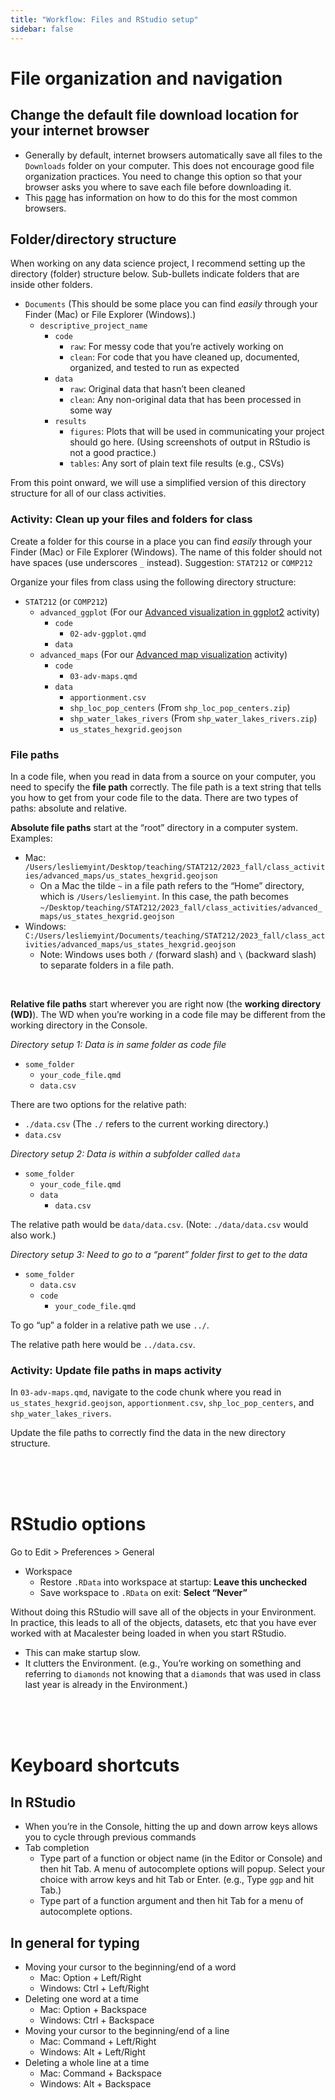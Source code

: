 ```yaml
---
title: "Workflow: Files and RStudio setup"
sidebar: false
---
```


# File organization and navigation

## Change the default file download location for your internet browser

- Generally by default, internet browsers automatically save all files to the `Downloads` folder on your computer. This does not encourage good file organization practices. You need to change this option so that your browser asks you where to save each file before downloading it.
- This [page](https://www.online-tech-tips.com/computer-tips/change-default-download-folder-location-on-any-web-browser/) has information on how to do this for the most common browsers.

## Folder/directory structure

When working on any data science project, I recommend setting up the directory (folder) structure below. Sub-bullets indicate folders that are inside other folders.

- `Documents` (This should be some place you can find *easily* through your Finder (Mac) or File Explorer (Windows).)
    - `descriptive_project_name`
        - `code`
            - `raw`: For messy code that you're actively working on
            - `clean`: For code that you have cleaned up, documented, organized, and tested to run as expected
        - `data`
            - `raw`: Original data that hasn't been cleaned
            - `clean`: Any non-original data that has been processed in some way
        - `results`
            - `figures`: Plots that will be used in communicating your project should go here. (Using screenshots of output in RStudio is not a good practice.)
            - `tables`: Any sort of plain text file results (e.g., CSVs)

From this point onward, we will use a simplified version of this directory structure for all of our class activities.

### Activity: Clean up your files and folders for class

Create a folder for this course in a place you can find *easily* through your Finder (Mac) or File Explorer (Windows). The name of this folder should not have spaces (use underscores `_` instead). Suggestion: `STAT212` or `COMP212`

Organize your files from class using the following directory structure:
    
- `STAT212` (or `COMP212`)
    - `advanced_ggplot` (For our [Advanced visualization in ggplot2](02-adv-ggplot.qmd) activity)
        - `code`
            - `02-adv-ggplot.qmd`
        - `data`
    - `advanced_maps` (For our [Advanced map visualization](03-adv-maps.qmd) activity)
        - `code`
            - `03-adv-maps.qmd`
        - `data`
            - `apportionment.csv`
            - `shp_loc_pop_centers` (From `shp_loc_pop_centers.zip`)
            - `shp_water_lakes_rivers` (From `shp_water_lakes_rivers.zip`)
            - `us_states_hexgrid.geojson`
    
### File paths

In a code file, when you read in data from a source on your computer, you need to specify the **file path** correctly. The file path is a text string that tells you how to get from your code file to the data. There are two types of paths: absolute and relative.

**Absolute file paths** start at the "root" directory in a computer system. Examples:

- Mac: `/Users/lesliemyint/Desktop/teaching/STAT212/2023_fall/class_activities/advanced_maps/us_states_hexgrid.geojson`
    - On a Mac the tilde `~` in a file path refers to the "Home" directory, which is `/Users/lesliemyint`. In this case, the path becomes `~/Desktop/teaching/STAT212/2023_fall/class_activities/advanced_maps/us_states_hexgrid.geojson`
- Windows: `C:/Users/lesliemyint/Documents/teaching/STAT212/2023_fall/class_activities/advanced_maps/us_states_hexgrid.geojson`
    - Note: Windows uses both `/` (forward slash) and `\` (backward slash) to separate folders in a file path.

<br>

**Relative file paths** start wherever you are right now (the **working directory (WD)**). The WD when you're working in a code file may be different from the working directory in the Console.

*Directory setup 1: Data is in same folder as code file*

- `some_folder`
    - `your_code_file.qmd`
    - `data.csv`
    
There are two options for the relative path:

- `./data.csv` (The `./` refers to the current working directory.)
- `data.csv`

*Directory setup 2: Data is within a subfolder called `data`*

- `some_folder`
    - `your_code_file.qmd`
    - `data`
        - `data.csv`

The relative path would be `data/data.csv`. (Note: `./data/data.csv` would also work.)

*Directory setup 3: Need to go to a "parent" folder first to get to the data*

- `some_folder`
    - `data.csv`
    - `code`
        - `your_code_file.qmd`

To go "up" a folder in a relative path we use `../`.

The relative path here would be `../data.csv`.

### Activity: Update file paths in maps activity

In `03-adv-maps.qmd`, navigate to the code chunk where you read in `us_states_hexgrid.geojson`, `apportionment.csv`, `shp_loc_pop_centers`, and `shp_water_lakes_rivers`.

Update the file paths to correctly find the data in the new directory structure.


<br><br><br>


# RStudio options

Go to Edit > Preferences > General

- Workspace
    - Restore `.RData` into workspace at startup: **Leave this unchecked**
    - Save workspace to `.RData` on exit: **Select "Never"**

Without doing this RStudio will save all of the objects in your Environment. In practice, this leads to all of the objects, datasets, etc that you have ever worked with at Macalester being loaded in when you start RStudio.

- This can make startup slow.
- It clutters the Environment. (e.g., You're working on something and referring to `diamonds` not knowing that a `diamonds` that was used in class last year is already in the Environment.)


<br><br><br>


# Keyboard shortcuts

## In RStudio

- When you're in the Console, hitting the up and down arrow keys allows you to cycle through previous commands
- Tab completion
    - Type part of a function or object name (in the Editor or Console) and then hit Tab. A menu of autocomplete options will popup. Select your choice with arrow keys and hit Tab or Enter. (e.g., Type `ggp` and hit Tab.)
    - Type part of a function argument and then hit Tab for a menu of autocomplete options.

## In general for typing

- Moving your cursor to the beginning/end of a word
    - Mac: Option + Left/Right
    - Windows: Ctrl + Left/Right
- Deleting one word at a time
    - Mac: Option + Backspace
    - Windows: Ctrl + Backspace

- Moving your cursor to the beginning/end of a line
    - Mac: Command + Left/Right
    - Windows: Alt + Left/Right
- Deleting a whole line at a time
    - Mac: Command + Backspace
    - Windows: Alt + Backspace
